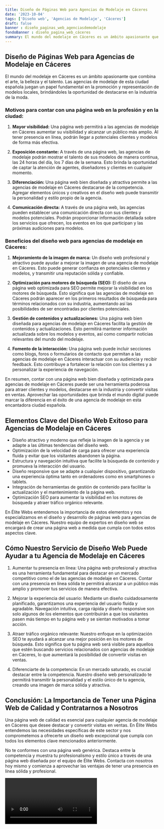 ```yaml
---
title: Diseño de Páginas Web para Agencias de Modelaje en Cáceres
date: '2023-10-04'
tags: ['Diseño web', 'Agencias de Modelaje', 'Cáceres']
draft: false
banner : diseño_paginas_web_agenciasdemodelaje
fondoBanner : diseño_pagina_web_cáceres
summary: El mundo del modelaje en Cáceres es un ámbito apasionante que combina el arte, la belleza y el talento. Las agencias de modelaje de esta ciudad española juegan un papel fundamental en la promoción y representación de modelos locales, brindándoles la oportunidad de destacarse en la industria de la moda.
---
```


## Diseño de Páginas Web para Agencias de Modelaje en Cáceres

El mundo del modelaje en Cáceres es un ámbito apasionante que combina el arte, la belleza y el talento. Las agencias de modelaje de esta ciudad española juegan un papel fundamental en la promoción y representación de modelos locales, brindándoles la oportunidad de destacarse en la industria de la moda.

### Motivos para contar con una página web en la profesión y en la ciudad:

1. **Mayor visibilidad:** Una página web permitirá a las agencias de modelaje en Cáceres aumentar su visibilidad y alcanzar un público más amplio. Al tener presencia en línea, podrán llegar a potenciales clientes y modelos de forma más efectiva.

2. **Exposición constante:** A través de una página web, las agencias de modelaje podrán mostrar el talento de sus modelos de manera continua, las 24 horas del día, los 7 días de la semana. Esto brinda la oportunidad de captar la atención de agentes, diseñadores y clientes en cualquier momento.

3. **Diferenciación:** Una página web bien diseñada y atractiva permite a las agencias de modelaje en Cáceres destacarse de la competencia. Agregar elementos únicos y creativos en el diseño web puede transmitir la personalidad y estilo propio de la agencia.

4. **Comunicación directa:** A través de una página web, las agencias pueden establecer una comunicación directa con sus clientes y modelos potenciales. Podrán proporcionar información detallada sobre los servicios que ofrecen, los eventos en los que participan y las próximas audiciones para modelos.

### Beneficios del diseño web para agencias de modelaje en Cáceres:

1. **Mejoramiento de la imagen de marca:** Un diseño web profesional y atractivo puede ayudar a mejorar la imagen de una agencia de modelaje en Cáceres. Esto puede generar confianza en potenciales clientes y modelos, y transmitir una reputación sólida y confiable.

2. **Optimización para motores de búsqueda (SEO):** El diseño de una página web optimizada para SEO permite mejorar la visibilidad en los motores de búsqueda. Esto significa que las agencias de modelaje en Cáceres podrán aparecer en los primeros resultados de búsqueda para términos relacionados con su industria, aumentando así las posibilidades de ser encontradas por clientes potenciales.

3. **Gestión de contenidos y actualizaciones:** Una página web bien diseñada para agencias de modelaje en Cáceres facilita la gestión de contenidos y actualizaciones. Esto permitirá mantener información actualizada sobre los modelos y eventos, así como compartir noticias relevantes del mundo del modelaje.

4. **Fomento de la interacción:** Una página web puede incluir secciones como blogs, foros o formularios de contacto que permitan a las agencias de modelaje en Cáceres interactuar con su audiencia y recibir feedback. Esto contribuye a fortalecer la relación con los clientes y a personalizar la experiencia de navegación.

En resumen, contar con una página web bien diseñada y optimizada para agencias de modelaje en Cáceres puede ser una herramienta poderosa para atraer clientes y modelos, destacarse en la industria y convertir visitas en ventas. Aprovechar las oportunidades que brinda el mundo digital puede marcar la diferencia en el éxito de una agencia de modelaje en esta encantadora ciudad española.

<GifSeo />

<Cta />

## Elementos Clave del Diseño Web Exitoso para Agencias de Modelaje en Cáceres

- Diseño atractivo y moderno que refleje la imagen de la agencia y se adapte a las últimas tendencias del diseño web.
- Optimización de la velocidad de carga para ofrecer una experiencia fluida y evitar que los visitantes abandonen la página.
- Estructura y navegación intuitiva que facilite la búsqueda de contenido y promueva la interacción del usuario.
- Diseño responsive que se adapte a cualquier dispositivo, garantizando una experiencia óptima tanto en ordenadores como en smartphones o tablets.
- Integración de herramientas de gestión de contenido para facilitar la actualización y el mantenimiento de la página web.
- Optimización SEO para aumentar la visibilidad en los motores de búsqueda y atraer tráfico orgánico relevante.

En Élite Webs entendemos la importancia de estos elementos y nos especializamos en el diseño y desarrollo de páginas web para agencias de modelaje en Cáceres. Nuestro equipo de expertos en diseño web se encargará de crear una página web a medida que cumpla con todos estos aspectos clave.

## Cómo Nuestro Servicio de Diseño Web Puede Ayudar a tu Agencia de Modelaje en Cáceres

1. Aumentar tu presencia en línea: Una página web profesional y atractiva es una herramienta fundamental para destacar en un mercado competitivo como el de las agencias de modelaje en Cáceres. Contar con una presencia en línea sólida te permitirá alcanzar a un público más amplio y promover tus servicios de manera efectiva.

2. Mejorar la experiencia del usuario: Mediante un diseño cuidadosamente planificado, garantizamos una experiencia del usuario fluida y agradable. Navegación intuitiva, carga rápida y diseño responsive son solo algunos de los elementos que contribuirán a que los visitantes pasen más tiempo en tu página web y se sientan motivados a tomar acción.

3. Atraer tráfico orgánico relevante: Nuestro enfoque en la optimización SEO te ayudará a alcanzar una mejor posición en los motores de búsqueda. Esto significa que tu página web será visible para aquellos que estén buscando servicios relacionados con agencias de modelaje en Cáceres, lo que aumentará la posibilidad de convertir visitas en ventas.

4. Diferenciarte de la competencia: En un mercado saturado, es crucial destacar entre la competencia. Nuestro diseño web personalizado te permitirá transmitir la personalidad y el estilo único de tu agencia, creando una imagen de marca sólida y atractiva.

## Conclusión: La Importancia de Tener una Página Web de Calidad y Contratarnos a Nosotros

Una página web de calidad es esencial para cualquier agencia de modelaje en Cáceres que desee destacar y convertir visitas en ventas. En Élite Webs entendemos las necesidades específicas de este sector y nos comprometemos a ofrecerte un diseño web excepcional que cumpla con todos los elementos clave mencionados anteriormente.

No te conformes con una página web genérica. Destaca entre la competencia y muestra tu profesionalismo y estilo único a través de una página web diseñada por el equipo de Élite Webs. Contacta con nosotros hoy mismo y comienza a aprovechar las ventajas de tener una presencia en línea sólida y profesional.

<Video />

<CtaBot job='Agencias de Modelaje' city='Cáceres'/>

<Gmaps query='Cáceres+españa+maps' />